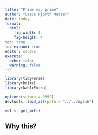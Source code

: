 ```yaml
---
title: "Prime vs. prime"
author: "Lasse Hjorth Madsen"
date: today 
format: 
  html:
    fig-width: 4
    fig-height: 4
toc: true
toc-expand: true
editor: source
execute:
  echo: false
  warning: false
---
```


```r
library(tidyverse)
library(knitr)
library(kableExtra)

options(scipen = 9999)
devtools::load_all(path = "../../bglab")

met <- get_met()
```

## Why this?

